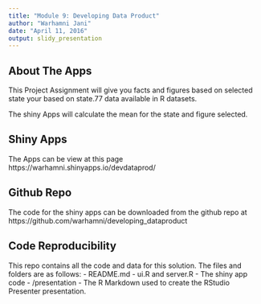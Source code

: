 ---
title: "Module 9: Developing Data Product"
author: "Warhamni Jani"
date: "April 11, 2016"
output: slidy_presentation
---

## About The Apps

This Project Assignment will give you facts and figures based on selected state your based on state.77 data available in R datasets.

The shiny Apps will calculate the mean for the state and figure selected.


## Shiny Apps

The Apps can be view at this page 
https://warhamni.shinyapps.io/devdataprod/



## Github Repo

The code for the shiny apps can be downloaded from the github repo at https://github.com/warhamni/developing_dataproduct


## Code Reproducibility

This repo contains all the code and data for this solution. The files and folders are as follows:
-	README.md
-	ui.R and server.R - The shiny app code
-	/presentation - The R Markdown used to create the RStudio Presenter presentation.
